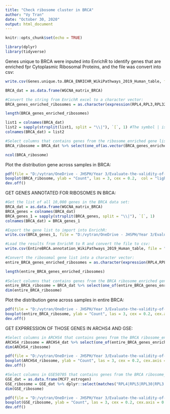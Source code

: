 ---
title: "Check ribosome cluster in BRCA"
author: "Vy Tran"
date: "October 30, 2020"
output: html_document
---

```{r setup, include=FALSE}
knitr::opts_chunk$set(echo = TRUE)
```

```{r load library include=FALSE}
library(dplyr)
library(tidyverse)
```
Genes unique to BRCA were inputed into EnrichR to identify genes that are enriched fpr Cytoplasmic Ribosomal Proteins, and the file was convert into csv:
```{r}
write.csv(Genes.unique.to.BRCA_ENRICHR_WikiPathways_2019_Human_table, file = "D:/vytran/OneDrive - JHSPH/Year 3/Evaluate-the-validity-of-the-breast-cancer-cell-line-MCF7-as-a-model-for-breast-cancer-research/Ribosome clustering issue/EnrichR of genes unique to BRCA.csv")
```

```{r}
BRCA_dat = as.data.frame(WGCNA_matrix_BRCA)
```

```{r}
#Convert the string from EnrichR excel to a character vector:
BRCA_genes_enriched_ribosomes = as.character(expression(RPL4,RPL3,RPL32,RPL10,RPLP1,RPL12,RPLP0,RPL10A,RPL8,RPL9,RPL6,RPL7,RPS15,RPL7A,RPS17,RPS15A,RPL18A,RPS18,RPS6KA1,RPL36,RPL14,RPS3,RPL13,RPS2,RPS11,RPL18,RPS27A,RPL39,RPS10,RPS13,RPS12,RPL41,RPS7,RPS8,RPL23,RPL13A,RPS3A,RPSA,RPL23A,RPS26,RPS25,RPS28,RPS27,RPL27A,RPL24,RPL26,FAU,RPL29))

length(BRCA_genes_enriched_ribosomes)

list1 = colnames(BRCA_dat)
list2 = sapply(strsplit(list1, split = "\\|"), `[`, 1) #The symbol | is a special character (regular expression, so you need the double escape \\)
colnames(BRCA_dat) = list2

#Select columns that contains genes from the ribosome_enriched gene list:
BRCA_ribosome = BRCA_dat %>% select(one_of(as.vector(BRCA_genes_enriched_ribosomes)))

ncol(BRCA_ribosome)

```
Plot the distribution gene across samples in BRCA:

```{r}
pdf(file = "D:/vytran/OneDrive - JHSPH/Year 3/Evaluate-the-validity-of-the-breast-cancer-cell-line-MCF7-as-a-model-for-breast-cancer-research/Ribosome clustering issue/Expression of genes enriched for ribosomes in genes unique to BRCA.pdf",width = 12, height = 9)
boxplot(BRCA_ribosome, ylab = "Count", las = 3, cex = 0.2,  col = "lightblue") #The black line shows the median. Outliers (if there is any) are shown.
dev.off()
```
#############################################################
GET GENES ANNOTATED FOR RIBOSOMES IN BRCA: 
```{r}
#Get the list of all 10,000 genes in the BRCA data set:
BRCA_dat = as.data.frame(WGCNA_matrix_BRCA)
BRCA_genes = colnames(BRCA_dat)
BRCA_genes_1 = sapply(strsplit(BRCA_genes, split = "\\|"), `[`, 1)
colnames(BRCA_dat) = BRCA_genes_1

#Export the gene list to import into EnrichR:
write.csv(BRCA_genes_1, file = "D:/vytran/OneDrive - JHSPH/Year 3/Evaluate-the-validity-of-the-breast-cancer-cell-line-MCF7-as-a-model-for-breast-cancer-research/Ribosome clustering issue/10000 genes in BRCA data set.csv")

#Load the results from EnrichR to R and convert the file to csv:
write.csv(EntireBRCA.annotation_WikiPathways_2019_Human_table, file = "D:/vytran/OneDrive - JHSPH/Year 3/Evaluate-the-validity-of-the-breast-cancer-cell-line-MCF7-as-a-model-for-breast-cancer-research/Ribosome clustering issue/Entire BRCA EnrichR.csv")
```

```{r}
#Convert the ribosomal gene list into a character vector:
entire_BRCA_genes_enriched_ribosomes = as.character(expression(RPL4,RPL5,RPL30,RPL3,RPL32,RPL31,RPL34,RPLP1,RPLP0,RPL10A,RPL8,RPL9,RPL6,RPL7,RPS4X,RPS15,RPS6KA3,RPL7A,RPS14,RPS17,RPS16,RPL18A,RPS19,RPS18,RPS6KA2,RPS6KA1,RPL36,RPL35,RPLP2,RPL38,RPL37,RPS11,RPL39,RPS10,RPS13,RPS12,RPS9,RPS7,RPS8,RPL23,RPS5,RPL22,RPS6,RPL13A,RPS3A,RPSA,RPL37A,RPL24,RPL27,RPL26,RPL29,RPL28,UBA52,RPL10,RPL12,RPL11,MRPL19,RPS15A,RPL14,RPS3,RPL13,RPL15,RPS2,RPL18,RPS27A,RPL17,RPL19,RPL41,RPL35A,RPL23A,RPS26,RPS25,RPS28,RPS27,RPS6KB1,RPS29,RPL27A,RPS6KB2,RPS20,FAU,RPS21,RPS24,RPS23))

length(entire_BRCA_genes_enriched_ribosomes)
                                                    
#Select columns that contains genes from the BRCA ribosome_enriched gene list:
entire_BRCA_ribosome = BRCA_dat %>% select(one_of(entire_BRCA_genes_enriched_ribosomes))
dim(entire_BRCA_ribosome)

```
Plot the distribution gene across samples in entire BRCA:
```{r}
pdf(file = "D:/vytran/OneDrive - JHSPH/Year 3/Evaluate-the-validity-of-the-breast-cancer-cell-line-MCF7-as-a-model-for-breast-cancer-research/Ribosome clustering issue/Expression of genes enriched for ribosomes entire BRCA.pdf",width = 12, height = 9)
boxplot(entire_BRCA_ribosome, ylab = "Count", las = 3, cex = 0.2, cex.axis = 0.75, col = "lightblue") #The black line shows the median. Outliers (if there is any) are shown.
dev.off()
```

#############################################################
GET EXPRRESSION OF THOSE GENES IN ARCHS4 AND GSE: 
```{r}
#Select columns in ARCHS4 that contains genes from the BRCA ribosome_enriched gene list:
ARCHS4_ribosome = ARCHS4_dat %>% select(one_of(entire_BRCA_genes_enriched_ribosomes))
dim(ARCHS4_ribosome)
```

```{r}
pdf(file = "D:/vytran/OneDrive - JHSPH/Year 3/Evaluate-the-validity-of-the-breast-cancer-cell-line-MCF7-as-a-model-for-breast-cancer-research/Ribosome clustering issue/Expression of genes enriched for ribosomes ARCHS4.pdf",width = 12, height = 9)
boxplot(ARCHS4_ribosome, ylab = "Count", las = 3, cex = 0.2, cex.axis = 0.75, col = "lightblue") #The black line shows the median. Outliers (if there is any) are shown.
dev.off()
```
```{r}
#Select columns in GSE50705 that contains genes from the BRCA ribosome_enriched gene list:
GSE_dat = as.data.frame(MCF7_estrogen)
GSE_ribosome = GSE_dat %>% dplyr::select(matches("RPL4|RPL5|RPL30|RPL3|RPL32|RPL31|RPL34|RPLP1|RPLP0|RPL10A|RPL8|RPL9|RPL6|RPL7|RPS4X|RPS15|RPS6KA3|RPL7A|RPS14|RPS17|RPS16|RPL18A|RPS19|RPS18|RPS6KA2|RPS6KA1|RPL36|RPL35|RPLP2|RPL38|RPL37|RPS11|RPL39|RPS10|RPS13|RPS12|RPS9|RPS7|RPS8|RPL23|RPS5|RPL22|RPS6|RPL13A|RPS3A|RPSA|RPL37A|RPL24|RPL27|RPL26|RPL29|RPL28|UBA52|RPL10|RPL12|RPL11|MRPL19|RPS15A|RPL14|RPS3|RPL13|RPL15|RPS2|RPL18|RPS27A|RPL17|RPL19|RPL41|RPL35A|RPL23A|RPS26|RPS25|RPS28|RPS27|RPS6KB1|RPS29|RPL27A|RPS6KB2|RPS20|FAU|RPS21|RPS24|RPS23"))
dim(GSE_ribosome)
```

```{r}
pdf(file = "D:/vytran/OneDrive - JHSPH/Year 3/Evaluate-the-validity-of-the-breast-cancer-cell-line-MCF7-as-a-model-for-breast-cancer-research/Ribosome clustering issue/Expression of genes enriched for ribosomes GSE.pdf",width = 12, height = 9)
boxplot(GSE_ribosome, ylab = "Count", las = 3, cex = 0.2, cex.axis = 0.75, col = "lightblue") #The black line shows the median. Outliers (if there is any) are shown.
dev.off()
```